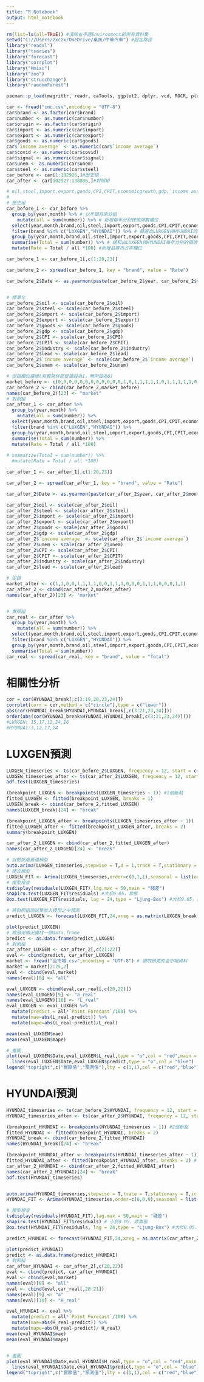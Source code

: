 ---
title: "R Notebook"
output: html_notebook
---

```{r}
rm(list=ls(all=TRUE)) #清除右手邊Environment的所有資料集
setwd("C://Users/zxczx/OneDrive/桌面/中華汽車") #設定路徑
library("readxl")
library("tseries")
library("forecast")
library("corrplot")
library("Hmisc")
library("zoo")
library("strucchange")
library("randomForest")

pacman::p_load(magrittr, readr, caTools, ggplot2, dplyr, vcd, ROCR, plotly, latex2exp, Matrix, tidyr,data.table,tidyverse)
```

```{r}
car <- fread("cmc.csv",encoding = "UTF-8")
car$brand <- as.factor(car$brand)
car$number <- as.numeric(car$number)
car$origin <- as.factor(car$origin)
car$import <- as.numeric(car$import)
car$export <- as.numeric(car$export)
car$goods <- as.numeric(car$goods)
car$`income average` <- as.numeric(car$`income average`)
car$covid <- as.numeric(car$covid)
car$signal <- as.numeric(car$signal)
car$unem <- as.numeric(car$unem)
car$steel <- as.numeric(car$steel)
car_before <- car[1:102926,]#歷史組
car_after <- car[102927:138806,]#對照組

# oil,steel,import,export,goods,CPI,CPIT,economicgrowth,gdp,`income average`,industry,signal,lead,unemployement,unem,stock,return
#  
# 歷史組
car_before_1 <- car_before %>%
  group_by(year,month) %>% # 以年跟月來分組
    mutate(all = sum(number)) %>% # 新增每年分別總領牌數欄位
  select(year,month,brand,oil,steel,import,export,goods,CPI,CPIT,economicgrowth,gdp,`income average`,industry,signal,lead,unemployement,unem,stock,return,number,all) %>%
  filter(brand %in% c("LUXGEN","HYUNDAI")) %>% # 篩選出LUXGEN與HYUNDAI的部分
  group_by(year,month,brand,oil,steel,import,export,goods,CPI,CPIT,economicgrowth,gdp,`income average`,industry,signal,lead,unemployement,unem,stock,return,all) %>%
  summarise(Total = sum(number)) %>% # 總和出LUXGEN與HYUNDAI每年分別的領牌數
  mutate(Rate = Total / all *100) #新增品牌市占率欄位

car_before_1 <- car_before_1[,c(1:20,23)]

car_before_2 <- spread(car_before_1, key = "brand", value = "Rate")

car_before_2$Date <- as.yearmon(paste(car_before_2$year, car_before_2$month), "%Y %m")


# 標準化
car_before_2$oil <- scale(car_before_2$oil)
car_before_2$steel <- scale(car_before_2$steel)
car_before_2$import <- scale(car_before_2$import)
car_before_2$export <- scale(car_before_2$export)
car_before_2$goods <- scale(car_before_2$goods)
car_before_2$gdp <- scale(car_before_2$gdp)
car_before_2$CPI <- scale(car_before_2$CPI)
car_before_2$CPIT <- scale(car_before_2$CPIT)
car_before_2$industry <- scale(car_before_2$industry)
car_before_2$lead <- scale(car_before_2$lead)
car_before_2$`income average` <- scale(car_before_2$`income average`)
car_before_2$unem <- scale(car_before_2$unem)

# 促銷欄位擴增(有實施外部促銷設為1，無則設為0)
market_before <- c(0,0,0,0,0,0,0,0,0,0,0,0,1,0,1,1,1,1,1,0,1,1,1,1,1,0,1,1,1,1,1,0,1,1,0,1,1,1,1,1,0,1,1,1,0,1,1,1,1,1,1,1,1,1,1,0,0,0,0,1,1,0,0,0,1,1,1,1,0,0,0,1)
car_before_2 <- cbind(car_before_2,market_before)
names(car_before_2)[23] <- "market"
# 對照組
car_after_1 <- car_after %>%
  group_by(year,month) %>%
    mutate(all = sum(number)) %>%
  select(year,month,brand,oil,steel,import,export,goods,CPI,CPIT,economicgrowth,gdp,`income average`,industry,signal,lead,unemployement,unem,stock,return,number,all) %>%
  filter(brand %in% c("LUXGEN","HYUNDAI")) %>%
  group_by(year,month,brand,oil,steel,import,export,goods,CPI,CPIT,economicgrowth,gdp,`income average`,industry,signal,lead,unemployement,unem,stock,return,all) %>%
  summarise(Total = sum(number)) %>%
  mutate(Rate = Total / all *100)
  
# summarize(Total = sum(number)) %>%
  #mutate(Rate = Total / all *100)

car_after_1 <- car_after_1[,c(1:20,23)]

car_after_2 <- spread(car_after_1, key = "brand", value = "Rate")

car_after_2$Date <- as.yearmon(paste(car_after_2$year, car_after_2$month), "%Y %m")

car_after_2$oil <- scale(car_after_2$oil)
car_after_2$steel <- scale(car_after_2$steel)
car_after_2$import <- scale(car_after_2$import)
car_after_2$export <- scale(car_after_2$export)
car_after_2$goods <- scale(car_after_2$goods)
car_after_2$gdp <- scale(car_after_2$gdp)
car_after_2$`income average` <- scale(car_after_2$`income average`)
car_after_2$unem <- scale(car_after_2$unem)
car_after_2$CPI <- scale(car_after_2$CPI)
car_after_2$CPIT <- scale(car_after_2$CPIT)
car_after_2$industry <- scale(car_after_2$industry)
car_after_2$lead <- scale(car_after_2$lead)

# 促銷
market_after <- c(1,1,0,0,1,1,1,1,0,0,1,1,1,0,0,0,1,1,1,0,0,0,1,1)
car_after_2 <- cbind(car_after_2,market_after)
names(car_after_2)[23] <- "market"


# 實際組
car_real <- car_after %>%
  group_by(year,month) %>%
    mutate(all = sum(number)) %>%
  select(year,month,brand,oil,steel,import,export,goods,CPI,CPIT,economicgrowth,gdp,`income average`,industry,signal,lead,unemployement,unem,stock,return,number,all) %>%
  filter(brand %in% c("LUXGEN","HYUNDAI")) %>%
  group_by(year,month,brand,oil,steel,import,export,goods,CPI,CPIT,economicgrowth,gdp,`income average`,industry,signal,lead,unemployement,unem,stock,return,all) %>%
  summarise(Total = sum(number))
car_real <- spread(car_real, key = "brand", value = "Total")

```

# 相關性分析
```{r}
cor = cor(HYUNDAI_break[,c(3:19,20,23,24)])
corrplot(corr = cor,method = c("circle"),type = c("lower"))
abs(cor(HYUNDAI_break$HYUNDAI,HYUNDAI_break[,c(3:21,23,24)]))
order(abs(cor(HYUNDAI_break$HYUNDAI,HYUNDAI_break[,c(3:21,23,24)])))
#LUXGEN: 15,17,12,24,16
#HYUNDAI:3,12,17,24
```


# LUXGEN預測
```{r}
LUXGEN_timeseries <- ts(car_before_2$LUXGEN, frequency = 12, start = c(2012, 01))
LUXGEN_timeseries_after <- ts(car_after_2$LUXGEN, frequency = 12, start = c(2018, 01))
adf.test(LUXGEN_timeseries)

(breakpoint_LUXGEN <- breakpoints(LUXGEN_timeseries ~ 1)) #1個斷點
fitted_LUXGEN <- fitted(breakpoint_LUXGEN, breaks = 1)
LUXGEN_break <- cbind(car_before_2,fitted_LUXGEN)
names(LUXGEN_break)[24] <- "break"

(breakpoint_LUXGEN_after <- breakpoints(LUXGEN_timeseries_after ~ 1)) 
fitted_LUXGEN_after <- fitted(breakpoint_LUXGEN_after, breaks = 2)
summary(breakpoint_LUXGEN)

car_after_2_LUXGEN <- cbind(car_after_2,fitted_LUXGEN_after)
names(car_after_2_LUXGEN)[24] <- "break"

# 自動挑選最適模型
auto.arima(LUXGEN_timeseries,stepwise = T,d = 1,trace = T,stationary = T,ic = c("aic"),xreg = as.matrix(LUXGEN_break[,c(12,15:17,24)])) 
# 建立模型
LUXGEN_FIT <- Arima(LUXGEN_timeseries,order=c(0,1,1),seasonal = list(order = c(1,0,0),period = 12),xreg = as.matrix(LUXGEN_break[,c(12,15:17,24)]),include.mean = FALSE)
# 模型檢查
tsdisplay(residuals(LUXGEN_FIT),lag.max = 50,main = "殘差")
shapiro.test(LUXGEN_FIT$residuals) #大於0.05，常態
Box.test(LUXGEN_FIT$residuals, lag = 24,type = "Ljung-Box") #大於0.05，獨立

# 將對照組測試集放入模型之中預測
predict_LUXGEN <- forecast(LUXGEN_FIT,24,xreg = as.matrix(LUXGEN_break[1:24,c(12,15:17,24)]))

plot(predict_LUXGEN)
# 將預測情況變成一個data.frame
predict <- as.data.frame(predict_LUXGEN)
# 對照組
car_after_LUXGEN <- car_after_2[,c(21:22)]
eval <- cbind(predict, car_after_LUXGEN)
market <- fread("全市場.csv",encoding = "UTF-8") # 讀取預測的全市場資料
market = market[2:25,2]
eval <- cbind(eval,market)
names(eval)[8] <- "all"

eval_LUXGEN <- cbind(eval,car_real[,c(20,22)])
names(eval_LUXGEN)[9] <- "a_real"
names(eval_LUXGEN)[10] <- "L_real"
eval_LUXGEN <- eval_LUXGEN %>% 
  mutate(predict = all*`Point Forecast`/100) %>%
  mutate(mae=abs(L_real-predict)) %>% 
  mutate(mape=abs(L_real-predict)/L_real)

mean(eval_LUXGEN$mae)
mean(eval_LUXGEN$mape)

# 畫圖
plot(eval_LUXGEN$Date,eval_LUXGEN$L_real,type = "o",col = "red",main = "LUXGEN_市佔率x整體銷售量(誤差：34.63%)",xlab = "月份",ylab = "領牌數")+
  lines(eval_LUXGEN$Date,eval_LUXGEN$predict,type = "o",col = "blue")
legend("topright",c("實際值","預測值"),lty = c(1,1),col = c("red","blue"))

```

# HYUNDAI預測
```{r}
HYUNDAI_timeseries <- ts(car_before_2$HYUNDAI, frequency = 12, start = c(2012, 01))
HYUNDAI_timeseries_after <- ts(car_after_2$HYUNDAI, frequency = 12, start = c(2018, 01))

(breakpoint_HYUNDAI <- breakpoints(HYUNDAI_timeseries ~ 1)) #2個斷點
fitted_HYUNDAI <- fitted(breakpoint_HYUNDAI, breaks = 2)
HYUNDAI_break <- cbind(car_before_2,fitted_HYUNDAI)
names(HYUNDAI_break)[24] <- "break"

(breakpoint_HYUNDAI_after <- breakpoints(HYUNDAI_timeseries_after ~ 1)) 
fitted_HYUNDAI_after <- fitted(breakpoint_HYUNDAI_after, breaks = 2) # 2
car_after_2_HYUNDAI <- cbind(car_after_2,fitted_HYUNDAI_after)
names(car_after_2_HYUNDAI)[24] <- "break"
adf.test(HYUNDAI_timeseries)


auto.arima(HYUNDAI_timeseries,stepwise = T,trace = T,stationary = T,ic = c("aic"),xreg = as.matrix(HYUNDAI_break[,c(3,9,12,15,17,24)]))
HYUNDAI_FIT <- Arima(HYUNDAI_timeseries,order=c(0,0,0),seasonal = list(order = c(2,0,0),period = 12),xreg = as.matrix(HYUNDAI_break[,c(3,9,12,17,24)]))

# 模型檢查
tsdisplay(residuals(HYUNDAI_FIT),lag.max = 50,main = "殘差")
shapiro.test(HYUNDAI_FIT$residuals) # 小於0.05，非常態
Box.test(HYUNDAI_FIT$residuals, lag = 24,type = "Ljung-Box") #大於0.05，獨立

predict_HYUNDAI <- forecast(HYUNDAI_FIT,24,xreg = as.matrix(car_after_2_HYUNDAI[,c(3,9,12,17,24)]))

plot(predict_HYUNDAI)
predict <- as.data.frame(predict_HYUNDAI)
# 對照組
car_after_HYUNDAI <- car_after_2[,c(20,22)]
eval <- cbind(predict, car_after_HYUNDAI)
eval <- cbind(eval,market)
names(eval)[8] <- "all"
eval <- cbind(eval,car_real[,20:21])
names(eval)[9] <- "a"
names(eval)[10] <- "H_real"

eval_HYUNDAI <- eval %>%
  mutate(predict = all*`Point Forecast`/100) %>%
  mutate(mae=abs(H_real-predict)) %>% 
  mutate(mape=abs(H_real-predict)/ H_real)
mean(eval_HYUNDAI$mae)
mean(eval_HYUNDAI$mape)


# 畫圖
plot(eval_HYUNDAI$Date,eval_HYUNDAI$H_real,type = "o",col = "red",main = "HYUNDAI_市佔率x整體銷售量(誤差：9.24%)",xlab = "月份",ylab = "領牌數")+
  lines(eval_HYUNDAI$Date,eval_HYUNDAI$predict,type = "o",col = "blue")
legend("topright",c("實際值","預測值"),lty = c(1,1),col = c("red","blue"))
```












